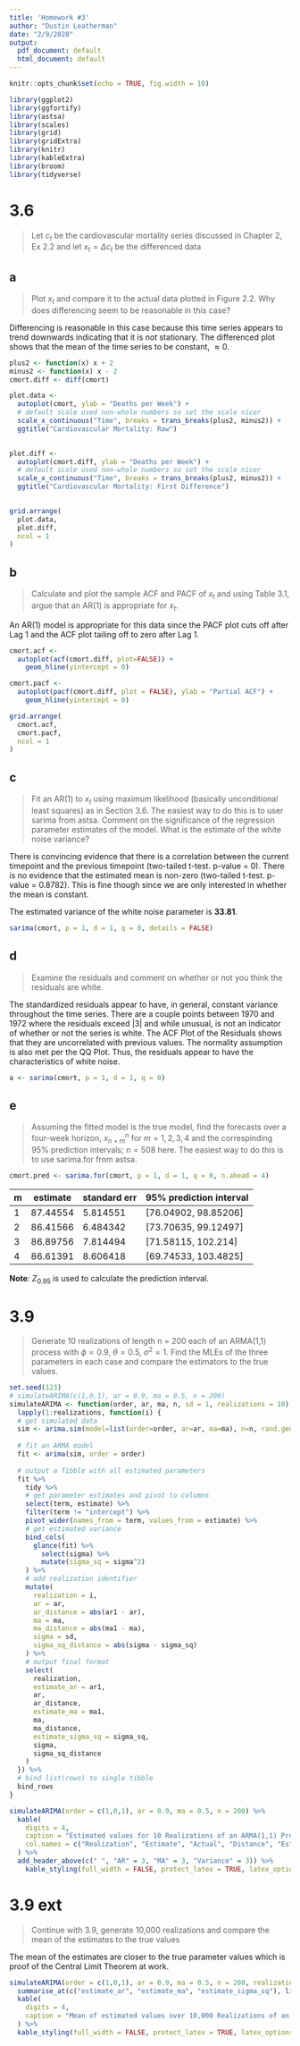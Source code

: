 ```yaml
---
title: 'Homework #3'
author: "Dustin Leatherman"
date: "2/9/2020"
output:
  pdf_document: default
  html_document: default
---
```


```r
knitr::opts_chunk$set(echo = TRUE, fig.width = 10)

library(ggplot2)
library(ggfortify)
library(astsa)
library(scales)
library(grid)
library(gridExtra)
library(knitr)
library(kableExtra)
library(broom)
library(tidyverse)
```

# 3.6
> Let $c_t$ be the cardiovascular mortality series discussed in Chapter 2, Ex 2.2 and let $x_t = \Delta c_t$ be the differenced data

## a
> Plot $x_t$ and compare it to the actual data plotted in Figure 2.2. Why does differencing seem to be reasonable in this case?

Differencing is reasonable in this case because this time series appears to trend downwards indicating that it is *not* stationary. The differenced plot shows that the mean of the time series to be constant, $\approx 0$.

```r
plus2 <- function(x) x + 2
minus2 <- function(x) x - 2
cmort.diff <- diff(cmort)

plot.data <- 
  autoplot(cmort, ylab = "Deaths per Week") +
  # default scale used non-whole numbers so set the scale nicer
  scale_x_continuous("Time", breaks = trans_breaks(plus2, minus2)) +
  ggtitle("Cardiovascular Mortality: Raw")
  

plot.diff <-
  autoplot(cmort.diff, ylab = "Deaths per Week") +
  # default scale used non-whole numbers so set the scale nicer
  scale_x_continuous("Time", breaks = trans_breaks(plus2, minus2)) +
  ggtitle("Cardiovascular Mortality: First Difference")
  

grid.arrange(
  plot.data, 
  plot.diff, 
  ncol = 1
)
```

## b
> Calculate and plot the sample ACF and PACF of $x_t$ and using Table 3.1, argue that an AR(1) is appropriate for $x_t$.

An AR(1) model is appropriate for this data since the PACF plot cuts off after Lag 1 and the ACF plot tailing off to zero after Lag 1.

```r
cmort.acf <- 
  autoplot(acf(cmort.diff, plot=FALSE)) +
    geom_hline(yintercept = 0)

cmort.pacf <- 
  autoplot(pacf(cmort.diff, plot = FALSE), ylab = "Partial ACF") +
    geom_hline(yintercept = 0)

grid.arrange(
  cmort.acf, 
  cmort.pacf, 
  ncol = 1
)
```

## c
> Fit an AR(1) to $x_t$ using maximum likelihood (basically unconditional least squares) as in Section 3.6. The easiest way to do this is to user sarima from astsa. Comment on the significance of the regression parameter estimates of the model. What is the estimate of the white noise variance?

There is convincing evidence that there is a correlation between the current timepoint and the previous timepoint (two-tailed t-test. p-value = 0). There is no evidence that the estimated mean is non-zero (two-tailed t-test. p-value = 0.8782). This is fine though since we are only interested in whether the mean is constant.

The estimated variance of the white noise parameter is **33.81**.

```r
sarima(cmort, p = 1, d = 1, q = 0, details = FALSE)
```

## d
> Examine the residuals and comment on whether or not you think the residuals are white.

The standardized residuals appear to have, in general, constant variance throughout the time series. There are a couple points between 1970 and 1972 where the residuals exceed $|3|$ and while unusual, is not an indicator of whether or not the series is white. The ACF Plot of the Residuals shows that they are uncorrelated with previous values. The normality assumption is also met per the QQ Plot. Thus, the residuals appear to have the characteristics of white noise.

```r
a <- sarima(cmort, p = 1, d = 1, q = 0)
```

## e
> Assuming the fitted model is the true model, find the forecasts over a four-week horizon, $x_{n + m}^n$ for $m = 1,2,3,4$ and the correspinding 95% prediction intervals; $n = 508$ here. The easiest way to do this is to use sarima.for from astsa.

```r
cmort.pred <- sarima.for(cmort, p = 1, d = 1, q = 0, n.ahead = 4)
```

| m | estimate | standard err | 95% prediction interval |
|---+----------+--------------+-------------------------|
| 1 | 87.44554 |     5.814551 | [76.04902, 98.85206]    |
| 2 | 86.41566 |     6.484342 | [73.70635, 99.12497]    |
| 3 | 86.89756 |     7.814494 | [71.58115, 102.214]     |
| 4 | 86.61391 |     8.606418 | [69.74533, 103.4825]    |

**Note**: $Z_{0.95}$ is used to calculate the prediction interval.

# 3.9
> Generate 10 realizations of length n = 200 each of an ARMA(1,1) process with $\phi = 0.9,\ \theta = 0.5, \ \sigma^2 = 1$. Find the MLEs of the three parameters in each case and compare the estimators to the true values.

```r
set.seed(123)
# simulateARIMA(c(1,0,1), ar = 0.9, ma = 0.5, n = 200)
simulateARIMA <- function(order, ar, ma, n, sd = 1, realizations = 10) {
  lapply(1:realizations, function(i) {
  # get simulated data
  sim <- arima.sim(model=list(order=order, ar=ar, ma=ma), n=n, rand.gen=rnorm, sd=sd)
  
  # fit an ARMA model
  fit <- arima(sim, order = order)
  
  # output a Tibble with all estimated parameters
  fit %>% 
    tidy %>% 
    # get parameter estimates and pivot to columns
    select(term, estimate) %>% 
    filter(term != "intercept") %>% 
    pivot_wider(names_from = term, values_from = estimate) %>% 
    # get estimated variance
    bind_cols(
      glance(fit) %>% 
        select(sigma) %>% 
        mutate(sigma_sq = sigma^2)
    ) %>% 
    # add realization identifier
    mutate(
      realization = i,
      ar = ar,
      ar_distance = abs(ar1 - ar),
      ma = ma,
      ma_distance = abs(ma1 - ma),
      sigma = sd,
      sigma_sq_distance = abs(sigma - sigma_sq)
    ) %>% 
    # output final format
    select(
      realization, 
      estimate_ar = ar1, 
      ar, 
      ar_distance,
      estimate_ma = ma1, 
      ma, 
      ma_distance,
      estimate_sigma_sq = sigma_sq, 
      sigma,
      sigma_sq_distance
    )
  }) %>% 
  # bind list(rows) to single tibble
  bind_rows  
}

simulateARIMA(order = c(1,0,1), ar = 0.9, ma = 0.5, n = 200) %>% 
  kable(
    digits = 4,
    caption = "Estimated values for 10 Realizations of an ARMA(1,1) Process",
    col.names = c("Realization", "Estimate", "Actual", "Distance", "Estimate", "Actual", "Distance", "Estimate", "Actual", "Distance")
  ) %>% 
  add_header_above(c(" ", "AR" = 3, "MA" = 3, "Variance" = 3)) %>% 
    kable_styling(full_width = FALSE, protect_latex = TRUE, latex_options = "hold_position")
```

# 3.9 ext
> Continue with 3.9, generate 10,000 realizations and compare the mean of the estimates to the true values

The mean of the estimates are closer to the true parameter values which is proof of the Central Limit Theorem at work.

```r
simulateARIMA(order = c(1,0,1), ar = 0.9, ma = 0.5, n = 200, realizations = 10000) %>% 
  summarise_at(c("estimate_ar", "estimate_ma", "estimate_sigma_sq"), list(mean)) %>% 
  kable(
    digits = 4,
    caption = "Mean of estimated values over 10,000 Realizations of an ARMA(1,1) Process"
  ) %>% 
  kable_styling(full_width = FALSE, protect_latex = TRUE, latex_options = "hold_position")

```

